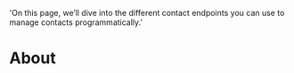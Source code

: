 
  'On this page, we’ll dive into the different contact endpoints you can use to manage contacts programmatically.'

# About

<Cards />